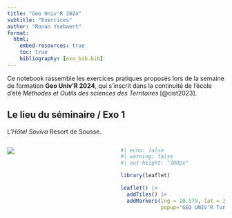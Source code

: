 ```yaml
---
title: "Geo Univ'R 2024"
subtitle: "Exercices"
author: "Ronan Ysebaert"
format:
  html:
    embed-resources: true
    toc: true
    bibliography: [exo_bib.bib]
---
```


Ce notebook rassemble les exercices pratiques proposés lors de la semaine de formation **Geo Univ'R 2024**, qui s'inscrit dans la continuité de l'école d'été *Méthodes et Outils des sciences des Territoires* [@cist2023]. 

## Le lieu du séminaire / Exo 1

L'*Hôtel Soviva* Resort de Sousse.

:::::: columns
::: {.column width="50%"}
![](exo_fig/hotel.jpg)
:::
::: {.column width="50%"}
```r
#| echo: false
#| warning: false
#| out-height: "300px"

library(leaflet)

leaflet() |> 
  addTiles() |> 
  addMarkers(lng = 10.579, lat = 35.913,
             popup="GEO UNIV’R Tunisie 2024") 
```
:::
:::::: 